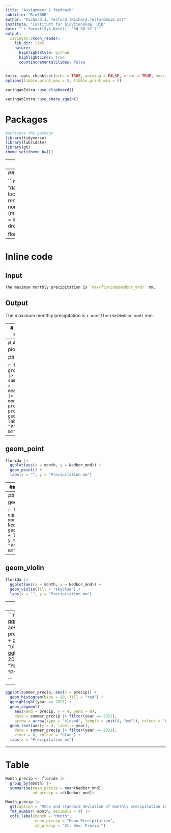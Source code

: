 ```yaml
---
title: "Assignment 2 feedback"
subtitle: "Bio300B"
author: "Richard J. Telford (Richard.Telford@uib.no)"
institute: "Institutt for biovitenskap, UiB"
date: "`r format(Sys.Date(), '%d %B %Y')`"
output:
  xaringan::moon_reader:
    lib_dir: libs
    nature:
      highlightStyle: github
      highlightLines: true
      countIncrementalSlides: false
---
```



```r
knitr::opts_chunk$set(echo = TRUE, warning = FALSE, error = TRUE, message = FALSE, fig.height = 4, fig.width = 5)
options(tibble.print_max = 5, tibble.print_min = 5)
```
```r
xaringanExtra::use_clipboard()
```

```r
xaringanExtra::use_share_again()
```


# Packages

```r
#activate the package
library(tidyverse)
library(lubridate)
library(gt)
theme_set(theme_bw())
```

---
# Loading data

## fix with read_delim

```r
florida <- read_delim(file = "data/Florida-precip.csv", 
                      delim = ";",
                      locale = locale(decimal_mark = ","),
                      col_names = c("name", "station", "date", "precip"),
                      skip = 1, 
                      col_types = cols(date = col_date("%m.%Y"))) |> 
  drop_na(date)

florida
```

---
## import then fix

```r
florida <- read_delim(file = "data/Florida-precip.csv", 
                      delim = ";",
                      locale = locale(decimal_mark = ",")) |> 
  rename(Tid_norsk_normaltid="Tid(norsk normaltid)", Nedbor_mnd = "Nedbør (mnd)") |> 
  mutate(Tid_norsk_normaltid = my(Tid_norsk_normaltid)) |> 
  drop_na(Tid_norsk_normaltid)

florida
```

---
# Inline code

## Input

```r
The maximum monthly precipitation is `max(florida$Nedbor_mnd)` mm.
```


## Output

The maximum monthly precipitation is `r max(florida$Nedbor_mnd)` mm.



---
# Extracting the month & year

```r
florida <- florida |> 
  mutate(
    month = month(Tid_norsk_normaltid, label = TRUE), 
    year = year(Tid_norsk_normaltid))
florida
```

---
# Annual cycle plot

## geom_col

```r
florida |> 
  group_by(month) |> 
  summarise(precip = mean(Nedbor_mnd)) |> 
  ggplot(aes(x = month, y = precip, fill = precip)) +
  geom_col() +
  labs(x = "", y = "Precipitation mm")
```

---
## geom_point


```r
florida |> 
  ggplot(aes(x = month, y = Nedbor_mnd)) +
  geom_point() +
  labs(x = "", y = "Precipitation mm")
```

---
## geom_line


```r
florida |> 
  ggplot(aes(x = month, y = Nedbor_mnd, colour = year, group = year)) +
  geom_line() +
  scale_colour_viridis_c() +
  labs(x = "", y = "Precipitation mm")
```

---
## geom_boxplot


```r
florida |> 
  ggplot(aes(x = month, y = Nedbor_mnd)) +
  geom_boxplot() +
  labs(x = "", y = "Precipitation mm")
```
---
## geom_violin


```r
florida |> 
  ggplot(aes(x = month, y = Nedbor_mnd)) +
  geom_violin(fill = "skyblue") +
  labs(x = "", y = "Precipitation mm")
```

---
# Second plot

Sum summer precipitation

```r
library(gghighlight)
summer_precip <- florida |> 
  filter(month %in% c("May", "Jun", "Jul", "Aug")) |> 
  group_by(year) |> 
  summarise(precip = sum(Nedbor_mnd))
```

---
```r
ggplot(summer_precip, aes(x = year, y = precip)) +
  geom_line() +
  geom_point(colour = "blue") +
  gghighlight(year == 2021, ) +
  labs(x = "Year", y = "Precipitation mm")

```


---
```r
ggplot(summer_precip, aes(x = precip)) +
  geom_histogram(bins = 20, fill = "red") +
  gghighlight(year == 2021) +
  geom_segment(
    aes(xend = precip, y = 4, yend = 0), 
    data = summer_precip |> filter(year == 2021),
    arrow = arrow(type = "closed", length = unit(4, "mm")), colour = "blue") +
  geom_text(aes(y = 4, label = year), 
    data = summer_precip |> filter(year == 2021),
    vjust = 0, colour = "blue") +
  labs(x = "Precipitation mm")

```

---
# Table

```r
Month_precip <- florida |>
  group_by(month) |>
  summarise(mean_precip = mean(Nedbor_mnd), 
            sd_precip = sd(Nedbor_mnd)) 

Month_precip |>
  gt(caption = "Mean and standard deviation of monthly precipitation in Florida, Bergen") |>
  fmt_number(-month, decimals = 0) |> 
  cols_label(month = "Month",
             mean_precip = "Mean Precipitation",
             sd_precip = "St. Dev. Precip.")
```

